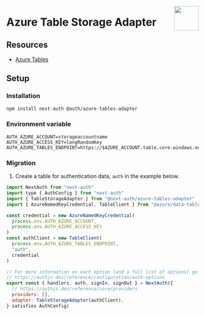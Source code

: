 <img
  align="right"
  src="/img/adapters/azure-tables.svg"
  width="64"
  height="64"
/>

# Azure Table Storage Adapter

## Resources

- [Azure Tables](https://azure.microsoft.com/en-us/products/storage/tables)

## Setup

### Installation

```bash npm2yarn
npm install next-auth @auth/azure-tables-adapter
```

### Environment variable

```
AUTH_AZURE_ACCOUNT=storageaccountname
AUTH_AZURE_ACCESS_KEY=longRandomKey
AUTH_AZURE_TABLES_ENDPOINT=https://$AZURE_ACCOUNT.table.core.windows.net
```

### Migration

1. Create a table for authentication data, `auth` in the example below.

```js filename="./auth.ts"
import NextAuth from "next-auth"
import type { AuthConfig } from "next-auth"
import { TableStorageAdapter } from "@next-auth/azure-tables-adapter"
import { AzureNamedKeyCredential, TableClient } from "@azure/data-tables"

const credential = new AzureNamedKeyCredential(
  process.env.AUTH_AZURE_ACCOUNT,
  process.env.AUTH_AZURE_ACCESS_KEY
)
const authClient = new TableClient(
  process.env.AUTH_AZURE_TABLES_ENDPOINT,
  "auth",
  credential
)

// For more information on each option (and a full list of options) go to
// https://authjs.dev/reference/configuration/auth-options
export const { handlers, auth, signIn, signOut } = NextAuth({
  // https://authjs.dev/reference/core/providers
  providers: [],
  adapter: TableStorageAdapter(authClient),
} satisfies AuthConfig)
```
